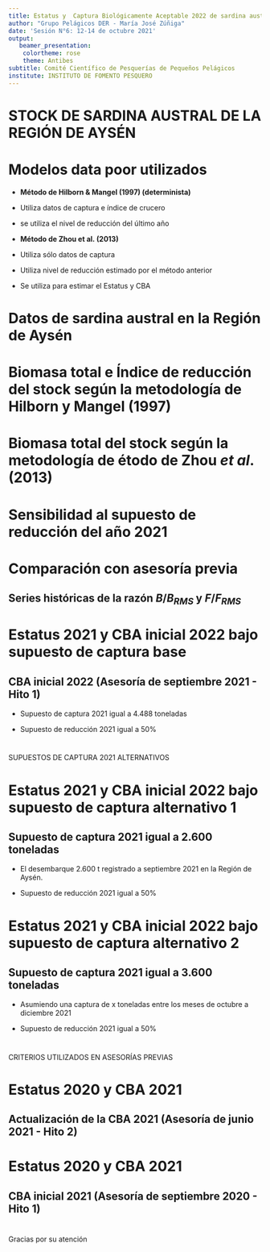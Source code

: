 ```yaml
---
title: Estatus y  Captura Biológicamente Aceptable 2022 de sardina austral de la Región de Aysén
author: "Grupo Pelágicos DER - María José Zúñiga"
date: 'Sesión N°6: 12-14 de octubre 2021'
output:
   beamer_presentation:
    colortheme: rose
    theme: Antibes
subtitle: Comité Científico de Pesquerías de Pequeños Pelágicos
institute: INSTITUTO DE FOMENTO PESQUERO
---
```


# \small STOCK DE SARDINA AUSTRAL DE LA REGIÓN DE AYSÉN

```{=tex}
\begin{figure}[htb!]
\centering
\includegraphics[width=0.5\textwidth]{Figuras_base/Fig1.pdf}
\end{figure}
```

# Modelos data poor utilizados

- **Método de Hilborn & Mangel (1997) (determinista)**
* Utiliza datos de captura e índice de crucero
* se utiliza el nivel de reducción del último año

- **Método de Zhou et al. (2013)**
* Utiliza sólo datos de captura
* Utiliza nivel de reducción estimado por el método anterior
* Se utiliza para estimar el Estatus y CBA 


# Datos de sardina austral en la Región de Aysén


```{=tex}

\begin{columns}
\column{0.7\textwidth}


\begin{figure}[h!]
\centering
\includegraphics[width=0.95\textwidth]{Figuras_base/Fig9_InformeFinal-1.pdf}
\end{figure}

\column{0.45\textwidth}

\begin{table}[h!]
 \small
    \centering
    \resizebox{4.5cm}{!} {
    \begin{tabular}{|c|cc|}
    \hline 
   Año    & Captura (t)        & Índice Acústico  \\ \hline 
  2012    & 4.033 &  \\ 
  2013    & 5.318  & 106.685 \\
  2014    & 4.163  & 32.841  \\ 
  2015    & 7.547  & 21.973  \\
  2016    & 5.097  & 44.923  \\
  2017    & 3.853  & 35.346  \\
  2018    & 653    & 24.805  \\
  2019    & 1.352  & 6.568   \\ 
  2020    & 1.839  & -       \\ 
  2021    & 4.488*  & 58.922 \\ \hline
  \end{tabular}}
        \end{table}
        
        \end{columns}
        
```


# Biomasa total e Índice de reducción del stock según la metodología de Hilborn y Mangel (1997)

```{=tex}

\begin{columns}
\column{0.75\textwidth}

\begin{figure}[h!]
\centering
\includegraphics[width=1\textwidth]{Figuras_base/Fig10_InformeFinal-1.pdf}
\end{figure}

\column{0.45\textwidth}

\begin{table}[h!]
 \small
    \centering
    \resizebox{4cm}{!} {
    \begin{tabular}{|c|cc|}
    \hline 
 Año  & Biomasa & Reducción  \\ \hline
 2013 & 18.216  & 1,00       \\
 2014 & 12.898  & 0,71       \\
 2015 & 11.537  & 0,63       \\
 2016 & 7.138   & 0,39       \\
 2017 & 5.272   & 0,29       \\
 2018 & 4.207   & 0,23       \\
 2019 & 5.962   & 0,33       \\
 2020 & 7.594   & 0,42       \\
 2021 & 9.051   & 0,50       \\ \hline
  \end{tabular}}
        \end{table}

        \end{columns}
        
```

\vspace{0.25cm}

\textit{Supuesto de reducción para el año 2021 es igual a 0,50 utilizado en el Método de Zhou et al. (2013)}


# Biomasa total del stock según la metodología de étodo de Zhou *et al*. (2013)


```{=tex}
\begin{columns}
\column{0.75\textwidth}

\begin{figure}[h!]
\centering
\includegraphics[width=0.85\textwidth]{Figuras_base/Fig1_Zhou2013_biomasa-1.pdf}
\end{figure}

\column{0.45\textwidth}

\begin{table}[h!]
 \small
    \centering
    \resizebox{3cm}{!} {
    \begin{tabular}{|c|c|}
    \hline 
 Año  & $BT_{sept21}$ \\ \hline
 2012 & 16.903        \\
 2013 & 12.968        \\
 2014 & 10.323        \\
 2015 & 9.768         \\
 2016 & 5.906         \\
 2017 & 4.212         \\    
 2018 & 3.161         \\
 2019 & 4.810         \\
 2020 & 6.489         \\
 2021 & 8.234         \\ \hline
  \end{tabular}}
        \end{table}

        \end{columns}
        
\vspace{-0.25cm}
\scriptsize

- RMS = 3.814 toneladas

- Supuesto de captura 2021 = 4.488 toneladas

```


# Sensibilidad al supuesto de reducción del año 2021

```{=tex}
\begin{figure}[h!]
\centering
\includegraphics[width=0.75\textwidth]{Figuras_base/Fig2_Zhou2013_depletion-1.pdf}
\end{figure}
```

# Comparación con asesoría previa
## Series históricas de la razón $B/B_{RMS}$ y $F/F_{RMS}$


```{=tex}

\begin{columns}
\column{0.6\textwidth}

\begin{figure}[h!]
\centering
\includegraphics[width=0.98\textwidth]{Figuras_base/Fig11_InformeFinal-1.pdf}
\end{figure}

\column{0.5\textwidth}

\begin{table}[h!]
 \small
    \centering
    \resizebox{4cm}{!} {
    \begin{tabular}{|c|cc|}
    \hline 
 PBR       & Sept-21    & Jun-21     \\ \hline
 $B_{RMS}$ & 8.484      & 8.317      \\
 $F_{RMS}$ & 0,44       & 0,46       \\ \hline
  \end{tabular}}
        \end{table}
        
        
\end{columns}

```

# \small Estatus 2021 y CBA inicial 2022 bajo supuesto de captura base


\vspace{-0.25cm}

```{=tex}

\begin{columns}
\column{0.65\textwidth}

\begin{figure}[h!]
\centering
\includegraphics[width=0.85\textwidth]{Figuras_base/Fig4_Zhou2013_fase-1.pdf}
\end{figure}

\column{0.45\textwidth}

\begin{table}[h!]
 \small
    \centering
    \resizebox{4.5cm}{!} {
    \begin{tabular}{|c|cc|}
    \hline 
  Percentiles   & \multicolumn{2}{c}{$CBA_{2022}$}  \\ 
  de            &  2/3 $F_{RMS}$  & $F_{RMS}$       \\ 
   $C_{RMS}$    & F = 0,30        & F = 0,44        \\ \hline 
  10\%          & 2.275           & 3.412          \\ 
  20\%          & 2.282           & 3.422           \\
  30\%          & 2.287           & 3.431           \\ 
  40\%          & 2.292           & 3.437           \\
  $C_{RMS}$     & 2.297           & 3.446           \\ \hline
  \end{tabular}}
        \end{table}

\end{columns}

```



## CBA inicial 2022 (Asesoría de septiembre 2021 - Hito 1)

\scriptsize
- Supuesto de captura 2021 igual a 4.488 toneladas

- Supuesto de reducción 2021 igual a 50%


# 

SUPUESTOS DE CAPTURA 2021 ALTERNATIVOS

# \small Estatus 2021 y CBA inicial 2022 bajo supuesto de captura alternativo 1

\vspace{-0.25cm}

```{=tex}

\begin{columns}
\column{0.65\textwidth}

\begin{figure}[h!]
\centering
\includegraphics[width=0.85\textwidth]{Figuras_supuesto2600/Fig4_Zhou2013_fase-1.pdf}
\end{figure}


\column{0.45\textwidth}

 
\begin{table}[h!]
 \small
    \centering
    \resizebox{4.5cm}{!} {
    \begin{tabular}{|c|cc|}
    \hline 
  Percentiles   & \multicolumn{2}{c}{$CBA_{2022}$}  \\ 
  de            &  2/3 $F_{RMS}$  & $F_{RMS}$       \\ 
   $C_{RMS}$    & F = 0,30        & F = 0,44        \\ \hline 
  10\%          & 2.786           & 4.179           \\ 
  20\%          & 2.792           & 4.188           \\
  30\%          & 2.798           & 4.197           \\ 
  40\%          & 2.803           & 4.204           \\
  $C_{RMS}$     & 2.808           & 4.211           \\ \hline
  \end{tabular}}
        \end{table}

\end{columns}

```

\vspace{-0.25cm}

## \scriptsize Supuesto de captura 2021 igual a 2.600 toneladas
\scriptsize
-  El desembarque 2.600 t registrado a septiembre 2021 en la Región de Aysén.

- Supuesto de reducción 2021 igual a 50%

# \small Estatus 2021 y CBA inicial 2022 bajo supuesto de captura alternativo 2


\vspace{-0.25cm}

```{=tex}

\begin{columns}
\column{0.65\textwidth}

\begin{figure}[h!]
\centering
\includegraphics[width=0.85\textwidth]{Figuras_supuesto3600/Fig4_Zhou2013_fase-1.pdf}
\end{figure}


\column{0.45\textwidth}

 
\begin{table}[h!]
 \small
    \centering
    \resizebox{4.5cm}{!} {
    \begin{tabular}{|c|cc|}
    \hline 
  Percentiles   & \multicolumn{2}{c}{$CBA_{2022}$}    \\ 
  de            &  2/3 $F_{RMS}$  & $F_{RMS}$          \\ 
   $C_{RMS}$    & F = 0,30        & F = 0,44          \\ \hline 
  10\%          & 2.477  & 3.715  \\ 
  20\%          & 2.485  & 3.728  \\
  30\%          & 2.490  & 3.735  \\ 
  40\%          & 2.493  & 3.740  \\
  $C_{RMS}$     & 2.498  & 3.748  \\ \hline
  \end{tabular}}
        \end{table}

\end{columns}

```
\vspace{-0.25cm}

## \scriptsize Supuesto de captura 2021 igual a 3.600 toneladas
\scriptsize
- Asumiendo una captura de x toneladas entre los meses de octubre a diciembre 2021

- Supuesto de reducción 2021 igual a 50%

#

CRITERIOS UTILIZADOS EN ASESORÍAS PREVIAS

# \small Estatus 2020 y CBA 2021 
## Actualización de la CBA 2021      (Asesoría de junio 2021 - Hito 2)


```{=tex}

\begin{columns}
\column{0.65\textwidth}

\begin{figure}[h!]
\centering
\includegraphics[width=0.9\textwidth]{Figuras/Fig4_Zhou2013_fase-Estatus2020.pdf}
\end{figure}


\column{0.5\textwidth}

 
\begin{table}[h!]
 \small
    \centering
    \resizebox{4.5cm}{!} {
    \begin{tabular}{|c|cc|}
    \hline 
  Percentiles   & \multicolumn{2}{c}{$CBA_{2021}$}    \\ 
  de            &  2/3 $F_{RMS}$  & $F_{RMS}$          \\ 
   $C_{RMS}$    & F = 0,31        & F = 0,46          \\ \hline 
  10\%          & 2.969  & 4.453 \\ 
  20\%          & 2.975  & 4.462  \\
  30\%          & 2.984  & 4.475  \\ 
  40\%          & 2.992  & \textbf{4.488}  \\
  $C_{RMS}$     & 2.995  & 4.492  \\ \hline
  \end{tabular}}
        \end{table}

\vspace{0.25cm}

\scriptsize Considerando un $F$ = 0,46 equivalenta a $F_{RMS}$, el CCT-PP recomendó una CBA máxima de 4.488 toneladas para el año 2021.

\end{columns}

```


# \small Estatus 2020 y CBA 2021 
## CBA inicial 2021 (Asesoría de septiembre 2020 - Hito 1)

```{=tex}

\begin{columns}
\column{0.65\textwidth}

\begin{figure}[h!]
\centering
\includegraphics[width=0.9\textwidth]{Figuras/Estatus2020_sept2020.png}
\end{figure}


\column{0.5\textwidth}

 
\begin{table}[h!]
 \small
    \centering
    \resizebox{4.5cm}{!} {
    \begin{tabular}{|c|cc|}
    \hline 
  Percentiles   & \multicolumn{2}{c}{$CBA_{2021}$}    \\ 
  de            &  2/3 $F_{RMS}$  & $F_{RMS}$          \\ 
   $C_{RMS}$    & F = 0,31        & F = 0,46          \\ \hline 
  10\%          & 2.770  & 4.155 \\ 
  20\%          & 2.779  & 4.169  \\
  30\%          & 2.786  & 4.179  \\ 
  40\%          & 2.791  & 4.186  \\
  $C_{RMS}$     & \textbf{2.797}  & 4.196  \\ \hline
  \end{tabular}}
        \end{table}

\vspace{0.25cm}

\scriptsize Considerando un $F$ = 0,31 equivalente a 2/3 $F_{RMS}$, el CCT-PP recomendó una CBA máxima de 2.797 toneladas para el año 2021.

\end{columns}

```


#

Gracias por su atención



